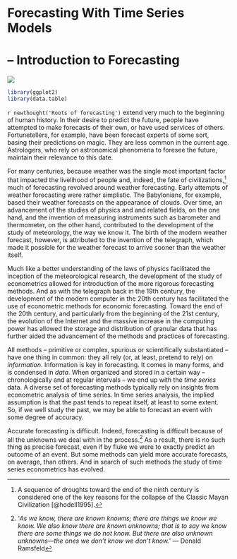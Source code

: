 # Forecasting With Time Series Models {-}

# &ndash; Introduction to Forecasting
![](art/astrologer.png)

```r
library(ggplot2)
library(data.table)
```

`r newthought('Roots of forecasting')` extend very much to the beginning of human history. In their desire to predict the future, people have attempted to make forecasts of their own, or have used services of others. Fortunetellers, for example, have been forecast experts of some sort, basing their predictions on magic. They are less common in the current age. Astrologers, who rely on astronomical phenomena to foresee the future, maintain their relevance to this date. 

For many centuries, because weather was the single most important factor that impacted the livelihood of people and, indeed, the fate of civilizations,^[A sequence of droughts toward the end of the ninth century is considered one of the key reasons for the collapse of the Classic Mayan Civilization [@hodell1995].] much of forecasting revolved around weather forecasting. Early attempts of weather forecasting were rather simplistic. The Babylonians, for example, based their weather forecasts on the appearance of clouds. Over time, an advancement of the studies of physics and and related fields, on the one hand, and the invention of measuring instruments such as barometer and thermometer, on the other hand, contributed to the development of the study of meteorology, the way we know it. The birth of the modern weather forecast, however, is attributed to the invention of the telegraph, which made it possible for the weather forecast to arrive sooner than the weather itself. 


Much like a better understanding of the laws of physics facilitated the inception of the meteorological research, the development of the study of econometrics allowed for introduction of the more rigorous forecasting methods. And as with the telegraph back in the 19th century, the development of the modern computer in the 20th century has facilitated the use of econometric methods for economic forecasting. Toward the end of the 20th century, and particularly from the beginning of the 21st century, the evolution of the Internet and the massive increase in the computing power has allowed the storage and distribution of granular data that has further aided the advancement of the methods and practices of forecasting. 

All methods -- primitive or complex, spurious or scientifically substantiated -- have one thing in common: they all rely (or, at least, pretend to rely) on *information*. Information is key in forecasting. It comes in many forms, and is condensed in *data*. When organized and stored in a certain way -- chronologically and at regular intervals -- we end up with the *time series* data. A diverse set of forecasting methods typically rely on insights from econometric analysis of time series. In time series analysis, the implied assumption is that the past tends to repeat itself, at least to some extent. So, if we well study the past, we may be able to forecast an event with some degree of accuracy. 

Accurate forecasting is difficult. Indeed, forecasting is difficult because of all the unknowns we deal with in the process.^['*As we know, there are known knowns; there are things we know we know. We also know there are known unknowns; that is to say we know there are some things we do not know. But there are also unknown unknowns—the ones we don't know we don't know.*'
--- Donald Ramsfeld] As a result, there is no such thing as precise forecast, even if by fluke we were to exactly predict an outcome of an event. But some methods can yield more accurate forecasts, on average, than others. And in search of such methods the study of time series econometrics has evolved. 

